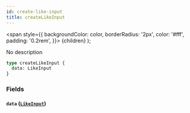 ```yaml
---
id: create-like-input
title: createLikeInput
---
```


<span
style={{
      backgroundColor: color,
      borderRadius: '2px',
      color: '#fff',
      padding: '0.2rem',
    }}>
{children}
</span>
);

No description

```graphql
type createLikeInput {
  data: LikeInput
}
```

### Fields

#### `data` ([`LikeInput`](/v1/inputs/like-input))
